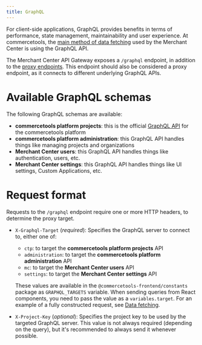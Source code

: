 ```yaml
---
title: GraphQL
---
```


For client-side applications, GraphQL provides benefits in terms of performance, state management, maintainability and user experience. At commercetools, the [main method of data fetching](https://techblog.commercetools.com/graphql-adoption-at-commercetools-cab25a1d1f4a) used by the Merchant Center is using the GraphQL API.

The Merchant Center API Gateway exposes a `/graphql` endpoint, in addition to the [proxy endpoints](./proxy-endpoints). This endpoint should also be considered a proxy endpoint, as it connects to different underlying GraphQL APIs.

# Available GraphQL schemas

The following GraphQL schemas are available:

- **commercetools platform projects**: this is the official [GraphQL API](https://docs.commercetools.com/graphql-api.html) for the commercetools platform
- **commercetools platform administration**: this GraphQL API handles things like managing projects and organizations
- **Merchant Center users**: this GraphQL API handles things like authentication, users, etc.
- **Merchant Center settings**: this GraphQL API handles things like UI settings, Custom Applications, etc.

# Request format

Requests to the `/graphql` endpoint require one or more HTTP headers, to determine the proxy target.

- `X-Graphql-Target` (_required_): Specifies the GraphQL server to connect to, either one of:

  - `ctp`: to target the **commercetools platform projects** API
  - `administration`: to target the **commercetools platform administration** API
  - `mc`: to target the **Merchant Center users** API
  - `settings`: to target the **Merchant Center settings** API

  These values are available in the `@commercetools-frontend/constants` package as `GRAPHQL_TARGETS` variable.
  When sending queries from React components, you need to pass the value as a `variables.target`. For an example of a fully constructed request, see [Data fetching](./data-fetching).

- `X-Project-Key` (_optional_): Specifies the project key to be used by the targeted GraphQL server. This value is not always required (depending on the query), but it's recommended to always send it whenever possible.
